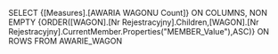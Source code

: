 SELECT
	{[Measures].[AWARIA WAGONU Count]} ON COLUMNS,
	NON EMPTY {ORDER([WAGON].[Nr Rejestracyjny].Children,[WAGON].[Nr Rejestracyjny].CurrentMember.Properties("MEMBER_Value"),ASC)} ON ROWS
FROM AWARIE_WAGON
